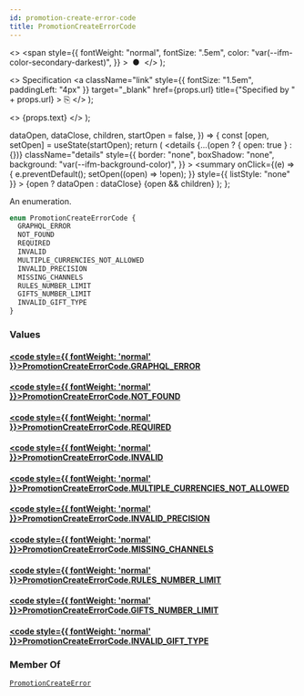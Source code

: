 ```yaml
---
id: promotion-create-error-code
title: PromotionCreateErrorCode
---
```


  <>
    <span
      style={{
        fontWeight: "normal",
        fontSize: ".5em",
        color: "var(--ifm-color-secondary-darkest)",
      }}
    >
      &nbsp;●&nbsp;
    </span>
  </>
);

  <>
    Specification
    <a
      className="link"
      style={{ fontSize: "1.5em", paddingLeft: "4px" }}
      target="\_blank"
      href={props.url}
      title={"Specified by " + props.url}
    >
      ⎘
    </a>
  </>
);

  <>
    <span className={props.class}>{props.text}</span>
  </>
);


  dataOpen,
  dataClose,
  children,
  startOpen = false,
}) => {
  const [open, setOpen] = useState(startOpen);
  return (
    <details
      {...(open ? { open: true } : {})}
      className="details"
      style={{
        border: "none",
        boxShadow: "none",
        background: "var(--ifm-background-color)",
      }}
    >
      <summary
        onClick={(e) => {
          e.preventDefault();
          setOpen((open) => !open);
        }}
        style={{ listStyle: "none" }}
      >
        {open ? dataOpen : dataClose}
      </summary>
      {open && children}
    </details>
  );
};

An enumeration.

```graphql
enum PromotionCreateErrorCode {
  GRAPHQL_ERROR
  NOT_FOUND
  REQUIRED
  INVALID
  MULTIPLE_CURRENCIES_NOT_ALLOWED
  INVALID_PRECISION
  MISSING_CHANNELS
  RULES_NUMBER_LIMIT
  GIFTS_NUMBER_LIMIT
  INVALID_GIFT_TYPE
}
```

### Values

#### [<code style={{ fontWeight: 'normal' }}>PromotionCreateErrorCode.<b>GRAPHQL_ERROR</b></code>](#)

>

#### [<code style={{ fontWeight: 'normal' }}>PromotionCreateErrorCode.<b>NOT_FOUND</b></code>](#)

>

#### [<code style={{ fontWeight: 'normal' }}>PromotionCreateErrorCode.<b>REQUIRED</b></code>](#)

>

#### [<code style={{ fontWeight: 'normal' }}>PromotionCreateErrorCode.<b>INVALID</b></code>](#)

>

#### [<code style={{ fontWeight: 'normal' }}>PromotionCreateErrorCode.<b>MULTIPLE_CURRENCIES_NOT_ALLOWED</b></code>](#)

>

#### [<code style={{ fontWeight: 'normal' }}>PromotionCreateErrorCode.<b>INVALID_PRECISION</b></code>](#)

>

#### [<code style={{ fontWeight: 'normal' }}>PromotionCreateErrorCode.<b>MISSING_CHANNELS</b></code>](#)

>

#### [<code style={{ fontWeight: 'normal' }}>PromotionCreateErrorCode.<b>RULES_NUMBER_LIMIT</b></code>](#)

>

#### [<code style={{ fontWeight: 'normal' }}>PromotionCreateErrorCode.<b>GIFTS_NUMBER_LIMIT</b></code>](#)

>

#### [<code style={{ fontWeight: 'normal' }}>PromotionCreateErrorCode.<b>INVALID_GIFT_TYPE</b></code>](#)

>

### Member Of

[`PromotionCreateError`](../../../api-reference/miscellaneous/objects/promotion-create-error) <Badge class="badge badge--secondary" text="object"/>
